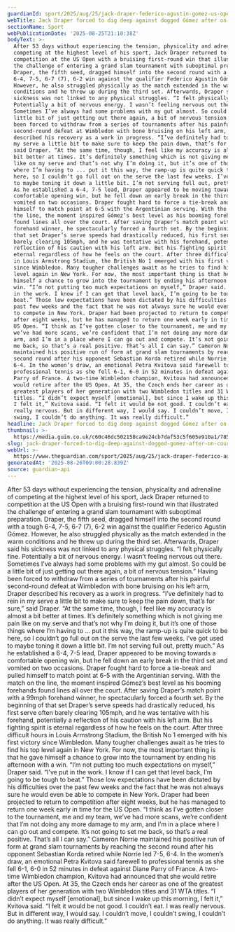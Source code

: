 ```yaml
---
guardianId: sport/2025/aug/25/jack-draper-federico-agustin-gomez-us-open-tennis
webTitle: Jack Draper forced to dig deep against dogged Gómez after on-court sickness
sectionName: Sport
webPublicationDate: '2025-08-25T21:10:38Z'
bodyText: >-
  After 53 days without experiencing the tension, physicality and adrenaline of
  competing at the highest level of his sport, Jack Draper returned to
  competition at the US Open with a bruising first-round win that illustrated
  the challenge of entering a grand slam tournament with suboptimal preparation.
  Draper, the fifth seed, dragged himself into the second round with a tough
  6-4, 7-5, 6-7 (7), 6-2 win against the qualifier Federico Agustín Gómez.
  However, he also struggled physically as the match extended in the warm
  conditions and he threw up during the third set. Afterwards, Draper said his
  sickness was not linked to any physical struggles. “I felt physically fine.
  Potentially a bit of nervous energy. I wasn’t feeling nervous out there.
  Sometimes I’ve always had some problems with my gut almost. So could be a
  little bit of just getting out there again, a bit of nervous tension.” Having
  been forced to withdraw from a series of tournaments after his painful
  second-round defeat at Wimbledon with bone bruising on his left arm, Draper
  described his recovery as a work in progress. “I’ve definitely had to rein in
  my serve a little bit to make sure to keep the pain down, that’s for sure,”
  said Draper. “At the same time, though, I feel like my accuracy is almost a
  bit better at times. It’s definitely something which is not giving me pain
  like on my serve and that’s not why I’m doing it, but it’s one of those things
  where I’m having to ... put it this way, the ramp-up is quite quick to be
  here, so I couldn’t go full out on the serve the last few weeks. I’ve got used
  to maybe toning it down a little bit. I’m not serving full out, pretty much.”
  As he established a 6-4, 7-5 lead, Draper appeared to be moving towards a
  comfortable opening win, but he fell down an early break in the third set and
  vomited on two occasions. Draper fought hard to force a tie-break and pulled
  himself to match point at 6-5 with the Argentinian serving. With the match on
  the line, the moment inspired Gómez’s best level as his booming forehands
  found lines all over the court. After saving Draper’s match point with a 99mph
  forehand winner, he spectacularly forced a fourth set. By the beginning of
  that set Draper’s serve speeds had drastically reduced, his first serve often
  barely clearing 105mph, and he was tentative with his forehand, potentially a
  reflection of his caution with his left arm. But his fighting spirit is
  eternal regardless of how he feels on the court. After three difficult hours
  in Louis Armstrong Stadium, the British No 1 emerged with his first victory
  since Wimbledon. Many tougher challenges await as he tries to find his top
  level again in New York. For now, the most important thing is that he gave
  himself a chance to grow into the tournament by ending his afternoon with a
  win. “I’m not putting too much expectations on myself,” Draper said. “I’ve put
  in the work. I know if I can get that level back, I’m going to be tough to
  beat.” Those low expectations have been dictated by his difficulties over the
  past few weeks and the fact that he was not always sure he would even be able
  to compete in New York. Draper had been projected to return to competition
  after eight weeks, but he has managed to return one week early in time for the
  US Open. “I think as I’ve gotten closer to the tournament, me and my team,
  we’ve had more scans, we’re confident that I’m not doing any more damage to my
  arm, and I’m in a place where I can go out and compete. It’s not going to set
  me back, so that’s a real positive. That’s all I can say.” Cameron Norrie
  maintained his positive run of form at grand slam tournaments by reaching the
  second round after his opponent Sebastian Korda retired while Norrie led 7-5,
  6-4. In the women’s draw, an emotional Petra Kvitova said farewell to
  professional tennis as she fell 6-1, 6-0 in 52 minutes in defeat against Diane
  Parry of France. A two-time Wimbledon champion, Kvitova had announced that she
  would retire after the US Open. At 35, the Czech ends her career as one of the
  greatest players of her generation with two Wimbledon titles and 31 WTA
  titles. “I didn’t expect myself [emotional], but since I wake up this morning,
  I felt it,” Kvitova said. “I felt it would be not good. I couldn’t eat. I was
  really nervous. But in different way, I would say. I couldn’t move, I couldn’t
  swing, I couldn’t do anything. It was really difficult.”
headline: Jack Draper forced to dig deep against dogged Gómez after on-court sickness
thumbnail: >-
  https://media.guim.co.uk/c60c46dc502158ca9e24cb7daf53c5f605e910a1/785_0_5424_4339/500.jpg
slug: jack-draper-forced-to-dig-deep-against-dogged-gomez-after-on-court-sickness
webUrl: >-
  https://www.theguardian.com/sport/2025/aug/25/jack-draper-federico-agustin-gomez-us-open-tennis
generatedAt: '2025-08-26T09:00:28.839Z'
source: guardian-api
---
```

After 53 days without experiencing the tension, physicality and adrenaline of competing at the highest level of his sport, Jack Draper returned to competition at the US Open with a bruising first-round win that illustrated the challenge of entering a grand slam tournament with suboptimal preparation. Draper, the fifth seed, dragged himself into the second round with a tough 6-4, 7-5, 6-7 (7), 6-2 win against the qualifier Federico Agustín Gómez. However, he also struggled physically as the match extended in the warm conditions and he threw up during the third set. Afterwards, Draper said his sickness was not linked to any physical struggles. “I felt physically fine. Potentially a bit of nervous energy. I wasn’t feeling nervous out there. Sometimes I’ve always had some problems with my gut almost. So could be a little bit of just getting out there again, a bit of nervous tension.” Having been forced to withdraw from a series of tournaments after his painful second-round defeat at Wimbledon with bone bruising on his left arm, Draper described his recovery as a work in progress. “I’ve definitely had to rein in my serve a little bit to make sure to keep the pain down, that’s for sure,” said Draper. “At the same time, though, I feel like my accuracy is almost a bit better at times. It’s definitely something which is not giving me pain like on my serve and that’s not why I’m doing it, but it’s one of those things where I’m having to ... put it this way, the ramp-up is quite quick to be here, so I couldn’t go full out on the serve the last few weeks. I’ve got used to maybe toning it down a little bit. I’m not serving full out, pretty much.” As he established a 6-4, 7-5 lead, Draper appeared to be moving towards a comfortable opening win, but he fell down an early break in the third set and vomited on two occasions. Draper fought hard to force a tie-break and pulled himself to match point at 6-5 with the Argentinian serving. With the match on the line, the moment inspired Gómez’s best level as his booming forehands found lines all over the court. After saving Draper’s match point with a 99mph forehand winner, he spectacularly forced a fourth set. By the beginning of that set Draper’s serve speeds had drastically reduced, his first serve often barely clearing 105mph, and he was tentative with his forehand, potentially a reflection of his caution with his left arm. But his fighting spirit is eternal regardless of how he feels on the court. After three difficult hours in Louis Armstrong Stadium, the British No 1 emerged with his first victory since Wimbledon. Many tougher challenges await as he tries to find his top level again in New York. For now, the most important thing is that he gave himself a chance to grow into the tournament by ending his afternoon with a win. “I’m not putting too much expectations on myself,” Draper said. “I’ve put in the work. I know if I can get that level back, I’m going to be tough to beat.” Those low expectations have been dictated by his difficulties over the past few weeks and the fact that he was not always sure he would even be able to compete in New York. Draper had been projected to return to competition after eight weeks, but he has managed to return one week early in time for the US Open. “I think as I’ve gotten closer to the tournament, me and my team, we’ve had more scans, we’re confident that I’m not doing any more damage to my arm, and I’m in a place where I can go out and compete. It’s not going to set me back, so that’s a real positive. That’s all I can say.” Cameron Norrie maintained his positive run of form at grand slam tournaments by reaching the second round after his opponent Sebastian Korda retired while Norrie led 7-5, 6-4. In the women’s draw, an emotional Petra Kvitova said farewell to professional tennis as she fell 6-1, 6-0 in 52 minutes in defeat against Diane Parry of France. A two-time Wimbledon champion, Kvitova had announced that she would retire after the US Open. At 35, the Czech ends her career as one of the greatest players of her generation with two Wimbledon titles and 31 WTA titles. “I didn’t expect myself [emotional], but since I wake up this morning, I felt it,” Kvitova said. “I felt it would be not good. I couldn’t eat. I was really nervous. But in different way, I would say. I couldn’t move, I couldn’t swing, I couldn’t do anything. It was really difficult.”
